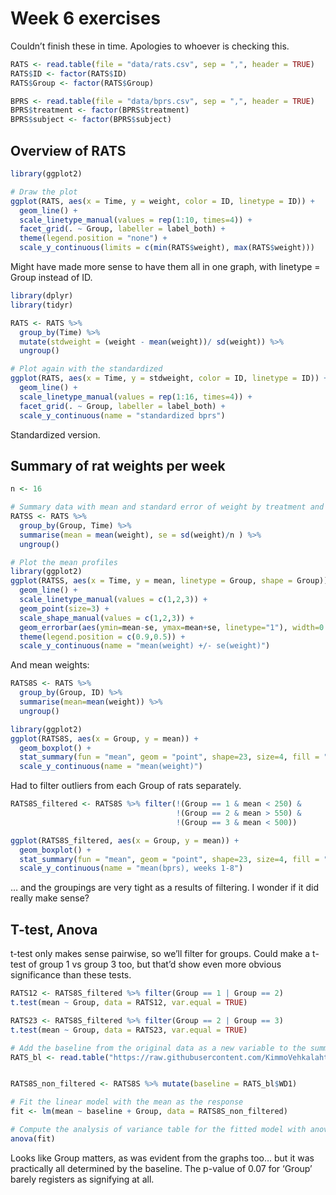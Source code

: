 # Week 6 exercises

Couldn't finish these in time. Apologies to whoever is checking this.

```r
RATS <- read.table(file = "data/rats.csv", sep = ",", header = TRUE)
RATS$ID <- factor(RATS$ID)
RATS$Group <- factor(RATS$Group)

BPRS <- read.table(file = "data/bprs.csv", sep = ",", header = TRUE)
BPRS$treatment <- factor(BPRS$treatment) 
BPRS$subject <- factor(BPRS$subject) 
```

## Overview of RATS

```r
library(ggplot2)

# Draw the plot
ggplot(RATS, aes(x = Time, y = weight, color = ID, linetype = ID)) +
  geom_line() +
  scale_linetype_manual(values = rep(1:10, times=4)) +
  facet_grid(. ~ Group, labeller = label_both) +
  theme(legend.position = "none") + 
  scale_y_continuous(limits = c(min(RATS$weight), max(RATS$weight)))
```
Might have made more sense to have them all in one graph, with linetype = Group instead of ID.


```r
library(dplyr)
library(tidyr)

RATS <- RATS %>%
  group_by(Time) %>%
  mutate(stdweight = (weight - mean(weight))/ sd(weight)) %>%
  ungroup()

# Plot again with the standardized
ggplot(RATS, aes(x = Time, y = stdweight, color = ID, linetype = ID)) +
  geom_line() +
  scale_linetype_manual(values = rep(1:16, times=4)) +
  facet_grid(. ~ Group, labeller = label_both) +
  scale_y_continuous(name = "standardized bprs")

```
Standardized version.

## Summary of rat weights per week

```r
n <- 16

# Summary data with mean and standard error of weight by treatment and week 
RATSS <- RATS %>%
  group_by(Group, Time) %>%
  summarise(mean = mean(weight), se = sd(weight)/n ) %>%
  ungroup()

# Plot the mean profiles
library(ggplot2)
ggplot(RATSS, aes(x = Time, y = mean, linetype = Group, shape = Group)) +
  geom_line() +
  scale_linetype_manual(values = c(1,2,3)) +
  geom_point(size=3) +
  scale_shape_manual(values = c(1,2,3)) +
  geom_errorbar(aes(ymin=mean-se, ymax=mean+se, linetype="1"), width=0.3) +
  theme(legend.position = c(0.9,0.5)) +
  scale_y_continuous(name = "mean(weight) +/- se(weight)")

```

And mean weights:

```r
RATS8S <- RATS %>%
  group_by(Group, ID) %>%
  summarise(mean=mean(weight)) %>%
  ungroup()

library(ggplot2)
ggplot(RATS8S, aes(x = Group, y = mean)) +
  geom_boxplot() +
  stat_summary(fun = "mean", geom = "point", shape=23, size=4, fill = "white") +
  scale_y_continuous(name = "mean(weight)")
```

Had to filter outliers from each Group of rats separately.

```r
RATS8S_filtered <- RATS8S %>% filter(!(Group == 1 & mean < 250) &
                                     !(Group == 2 & mean > 550) &
                                     !(Group == 3 & mean < 500))

ggplot(RATS8S_filtered, aes(x = Group, y = mean)) +
  geom_boxplot() +
  stat_summary(fun = "mean", geom = "point", shape=23, size=4, fill = "white") +
  scale_y_continuous(name = "mean(bprs), weeks 1-8")
```

... and the groupings are very tight as a results of filtering. I wonder if it did really make sense?

## T-test, Anova

t-test only makes sense pairwise, so we'll filter for groups. Could make a t-test of group 1 vs group 3 too, but that'd show even more obvious significance than these tests. 

```r
RATS12 <- RATS8S_filtered %>% filter(Group == 1 | Group == 2)
t.test(mean ~ Group, data = RATS12, var.equal = TRUE)

RATS23 <- RATS8S_filtered %>% filter(Group == 2 | Group == 3)
t.test(mean ~ Group, data = RATS23, var.equal = TRUE)

# Add the baseline from the original data as a new variable to the summary data
RATS_bl <- read.table("https://raw.githubusercontent.com/KimmoVehkalahti/MABS/master/Examples/data/rats.txt", header = TRUE, sep = '\t')


RATS8S_non_filtered <- RATS8S %>% mutate(baseline = RATS_bl$WD1)

# Fit the linear model with the mean as the response 
fit <- lm(mean ~ baseline + Group, data = RATS8S_non_filtered)

# Compute the analysis of variance table for the fitted model with anova()
anova(fit)

```
Looks like Group matters, as was evident from the graphs too... but it was practically all determined by the baseline. The p-value of 0.07 for 'Group' barely registers as signifying at all.

